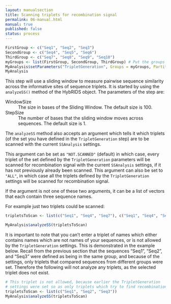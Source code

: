 ```yaml
---
layout: manualsection
title: Scanning triplets for recombination signal
permalink: 06-manual.html
manual: true
published: false
status: process
---
```


```r
FirstGroup <- c("Seq1", "Seq2", "Seq3")
SecondGroup <- c("Seq4", "Seq5", "Seq6")
ThirdGroup <- c("Seq7", "Seq8", "Seq9", "Seq10")
myGroups <- list(FirstGroup, SecondGroup, ThirdGroup) # Put the groups in a list.
MyAnalysis$setParameters("TripletGeneration", Groups = myGroups, PartitionStrictness = 1L)
MyAnalysis
```

This step will use a sliding window to measure pairwise sequence similarity across the informative sites of sequence
triplets. It is started by using the `analyzeSS()` method of the HybRIDS object.
The parameters of the step are:

WindowSize
  : The size in bases of the Sliding Window. The default size is 100.

StepSize
  : The number of bases that the sliding window moves across sequences. The default size is 1. 

The `analyzeSS` method also accepts an argument which tells it which triplets
(of the set you have defined in the `TripletGeneration` step) are to be scanned with the current
`SSAnalysis` settings.

This argument can be set as `"NOT.SCANNED"` (default) in which case, every triplet of the set defined by the 
`TripletGeneration` parameters will be scanned for recombination signal with the current `SSAnalysis`
settings, if it has not previously already been scanned.
This argument can also be set to `"ALL"`, in which case all the triplets defined by the `TripletGeneration`
settings will be scanned for recombination signal.

If the argument is not one of these two arguments, it can be a list of vectors that each contain three sequence names.

For example just two triplets could be scanned:

```r
tripletsToScan <- list(c("Seq1", "Seq4", "Seq7"), c("Seq1", "Seq4", "Seq8")) 

MyAnalysis$analyzeSS(tripletsToScan)
```

It is important to note that you can't enter a triplet of names which either contains names which are not names
of your sequences, or is not allowed by the `TripletGeneration` settings. This is demonstrated in the example below.
Recall from the previous section that the sequences "Seq1", "Seq2", and "Seq3" were defined as being in the same group, and because of the settings, only triplets that compared sequences from different groups were set. Therefore the following will not analyze any triplets, as the selected triplet does not exist. 

```r
# This triplet is not allowed, because earlier the TripletGeneration
# settings were set so as only triplets which try to find recombination regions between 
tripletsToScan <- list(c("Seq1", "Seq2", "Seq3"))
MyAnalysis$analyzeSS(tripletsToScan)
```









